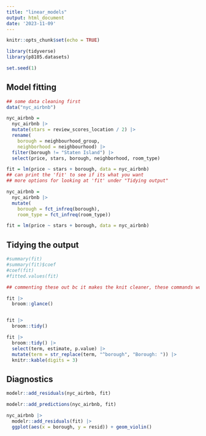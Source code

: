 ```yaml
---
title: "linear_models"
output: html_document
date: '2023-11-09'
---
```


```r
knitr::opts_chunk$set(echo = TRUE)
```

```r
library(tidyverse)
library(p8105.datasets)

set.seed(1)
```

## Model fitting

```r
## some data cleaning first 
data("nyc_airbnb")

nyc_airbnb = 
  nyc_airbnb |> 
  mutate(stars = review_scores_location / 2) |> 
  rename(
    borough = neighbourhood_group,
    neighborhood = neighbourhood) |> 
  filter(borough != "Staten Island") |> 
  select(price, stars, borough, neighborhood, room_type)
```

```r
fit = lm(price ~ stars + borough, data = nyc_airbnb)
## can print the 'fit' to see if its what you want 
## more options for looking at 'fit' under "Tidying output"
```


```r
nyc_airbnb = 
  nyc_airbnb |> 
  mutate(
    borough = fct_infreq(borough),
    room_type = fct_infreq(room_type))

fit = lm(price ~ stars + borough, data = nyc_airbnb)
```

## Tidying the output 

```r
#summary(fit)
#summary(fit)$coef
#coef(fit)
#fitted.values(fit)

## commenting these out bc it makes the knit cleaner, these commands work and knit properly when uncommented :)

fit |> 
  broom::glance()


fit |> 
  broom::tidy()
```

```r
fit |> 
  broom::tidy() |> 
  select(term, estimate, p.value) |> 
  mutate(term = str_replace(term, "^borough", "Borough: ")) |> 
  knitr::kable(digits = 3)
```

## Diagnostics 

```r
modelr::add_residuals(nyc_airbnb, fit)
```

```r
modelr::add_predictions(nyc_airbnb, fit)
```

```r
nyc_airbnb |> 
  modelr::add_residuals(fit) |> 
  ggplot(aes(x = borough, y = resid)) + geom_violin()
```


